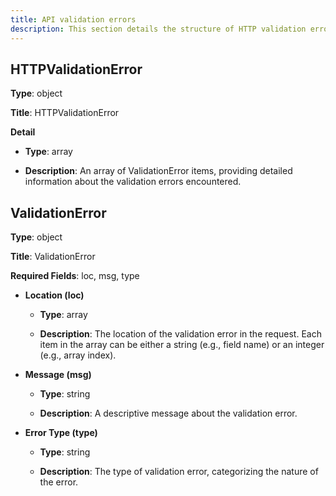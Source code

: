 ```yaml
---
title: API validation errors 
description: This section details the structure of HTTP validation errors returned by the API.
---
```


## HTTPValidationError

**Type**: object

**Title**: HTTPValidationError

**Detail**

*   **Type**: array
    
*   **Description**: An array of ValidationError items, providing detailed information about the validation errors encountered.
    

## ValidationError

**Type**: object

**Title**: ValidationError

**Required Fields**: loc, msg, type

*   **Location (loc)**
    
    *   **Type**: array
        
    *   **Description**: The location of the validation error in the request. Each item in the array can be either a string (e.g., field name) or an integer (e.g., array index).
        
    
*   **Message (msg)**
    
    *   **Type**: string
        
    *   **Description**: A descriptive message about the validation error.
        
    
*   **Error Type (type)**
    
    *   **Type**: string
        
    *   **Description**: The type of validation error, categorizing the nature of the error.
